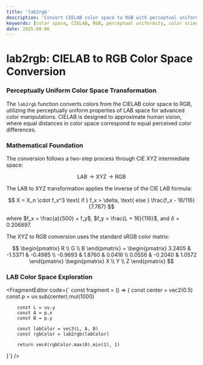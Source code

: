 ```yaml
---
title: 'lab2rgb'
description: 'Convert CIELAB color space to RGB with perceptual uniformity for advanced color transformations'
keywords: [color space, CIELAB, RGB, perceptual uniformity, color science, CIE]
date: 2025-08-06
---
```



# lab2rgb: CIELAB to RGB Color Space Conversion

### Perceptually Uniform Color Space Transformation

The `lab2rgb` function converts colors from the CIELAB color space to RGB, utilizing the perceptually uniform properties of LAB space for advanced color manipulations. CIELAB is designed to approximate human vision, where equal distances in color space correspond to equal perceived color differences.

### Mathematical Foundation

The conversion follows a two-step process through CIE XYZ intermediate space:

$$
\text{LAB} \rightarrow \text{XYZ} \rightarrow \text{RGB}
$$

The LAB to XYZ transformation applies the inverse of the CIE LAB formula:

$$
X = X_n \cdot f_x^3 \text{ if } f_x > \delta, \text{ else } \frac{f_x - 16/116}{7.787}
$$

where $f_x = \frac{a}{500} + f_y$, $f_y = \frac{L + 16}{116}$, and $\delta = 0.206897$.

The XYZ to RGB conversion uses the standard sRGB color matrix:

$$
\begin{pmatrix} R \\ G \\ B \end{pmatrix} = \begin{pmatrix}
3.2405 & -1.5371 & -0.4985 \\
-0.9693 & 1.8760 & 0.0416 \\
0.0556 & -0.2040 & 1.0572
\end{pmatrix} \begin{pmatrix} X \\ Y \\ Z \end{pmatrix}
$$

### LAB Color Space Exploration

<FragmentEditor
        code={`
const fragment = () => {
        const center = vec2(0.5)
        const p = uv.sub(center).mul(1000)

        const L = uv.y
        const A = p.x
        const B = p.y

        const labColor = vec3(L, A, B)
        const rgbColor = lab2rgb(labColor)

        return vec4(rgbColor.max(0).min(1), 1)

}`}
/>
